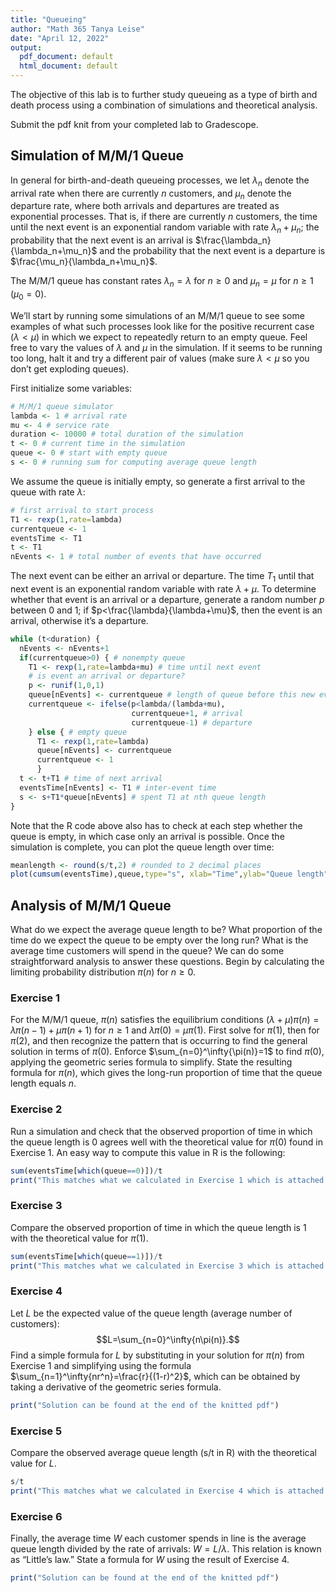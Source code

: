 ```yaml
---
title: "Queueing"
author: "Math 365 Tanya Leise"
date: "April 12, 2022"
output:
  pdf_document: default
  html_document: default
---
```


The objective of this lab is to further study queueing as a type of birth and death process using a combination of simulations and theoretical analysis.

Submit the pdf knit from your completed lab to Gradescope.

## Simulation of M/M/1 Queue

In general for birth-and-death queueing processes, we let $\lambda_n$ denote the arrival rate when there are currently $n$ customers, and $\mu_n$ denote the departure rate, where both arrivals and departures are treated as exponential processes. That is, if there are currently $n$ customers, the time until the next event is an exponential random variable with rate $\lambda_n+\mu_n$; the probability that the next event is an arrival is $\frac{\lambda_n}{\lambda_n+\mu_n}$ and the probability that the next event is a departure is $\frac{\mu_n}{\lambda_n+\mu_n}$.

The M/M/1 queue has constant rates $\lambda_n=\lambda$ for $n\ge0$ and $\mu_n=\mu$ for $n\ge1$ ($\mu_0=0$).

We'll start by running some simulations of an M/M/1 queue to see some examples of what such processes look like for the positive recurrent case ($\lambda<\mu$) in which we expect to repeatedly return to an empty queue. Feel free to vary the values of $\lambda$ and $\mu$ in the simulation. If it seems to be running too long, halt it and try a different pair of values (make sure $\lambda<\mu$ so you don't get exploding queues).

First initialize some variables:

```r
# M/M/1 queue simulator
lambda <- 1 # arrival rate
mu <- 4 # service rate
duration <- 10000 # total duration of the simulation
t <- 0 # current time in the simulation
queue <- 0 # start with empty queue
s <- 0 # running sum for computing average queue length
```

We assume the queue is initially empty, so generate a first arrival to the queue with rate $\lambda$:

```r
# first arrival to start process
T1 <- rexp(1,rate=lambda)
currentqueue <- 1
eventsTime <- T1
t <- T1
nEvents <- 1 # total number of events that have occurred
```

The next event can be either an arrival or departure. The time $T_1$ until that next event is an exponential random variable with rate $\lambda+\mu$. To determine whether that event is an arrival or a departure, generate a random number $p$ between 0 and 1; if $p<\frac{\lambda}{\lambda+\mu}$, then the event is an arrival, otherwise it's a departure. 

```r
while (t<duration) {
  nEvents <- nEvents+1
  if(currentqueue>0) { # nonempty queue
    T1 <- rexp(1,rate=lambda+mu) # time until next event
    # is event an arrival or departure?
    p <- runif(1,0,1) 
    queue[nEvents] <- currentqueue # length of queue before this new event
    currentqueue <- ifelse(p<lambda/(lambda+mu),
                           currentqueue+1, # arrival
                           currentqueue-1) # departure
    } else { # empty queue
      T1 <- rexp(1,rate=lambda)
      queue[nEvents] <- currentqueue
      currentqueue <- 1
      }
  t <- t+T1 # time of next arrival
  eventsTime[nEvents] <- T1 # inter-event time
  s <- s+T1*queue[nEvents] # spent T1 at nth queue length
}
```

Note that the R code above also has to check at each step whether the queue is empty, in which case only an arrival is possible. Once the simulation is complete, you can plot the queue length over time:

```r
meanlength <- round(s/t,2) # rounded to 2 decimal places
plot(cumsum(eventsTime),queue,type="s", xlab="Time",ylab="Queue length",main=paste("M/M/1 Simulation, mean queue length=",meanlength))
```

## Analysis of M/M/1 Queue

What do we expect the average queue length to be? What proportion of the time do we expect the queue to be empty over the long run? What is the average time customers will spend in the queue? We can do some straightforward analysis to answer these questions. Begin by calculating the limiting probability distribution $\pi(n)$ for $n\ge0$.

### Exercise 1 

For the M/M/1 queue, $\pi(n)$ satisfies the equilibrium conditions
$(\lambda+\mu)\pi(n)=\lambda\pi(n-1)+\mu\pi(n+1)$ for $n\ge 1$ and $\lambda\pi(0)=\mu\pi(1)$.
First solve for $\pi(1)$, then for $\pi(2)$, and then recognize the pattern that is occurring to find the general solution in terms of $\pi(0)$. Enforce $\sum_{n=0}^\infty{\pi(n)}=1$ to find $\pi(0)$, applying the geometric series formula to simplify. State the resulting formula for  $\pi(n)$, which gives the long-run proportion of time that the queue length equals $n$.

### Exercise 2

Run a simulation and check that the observed proportion of time in which the queue length is 0 agrees well with the theoretical value for $\pi(0)$ found in Exercise 1. An easy way to compute this value in R is the following:

```r
sum(eventsTime[which(queue==0)])/t
print("This matches what we calculated in Exercise 1 which is attached to the knitted pdf")
```

### Exercise 3

Compare the observed proportion of time in which the queue length is 1 with the theoretical value for $\pi(1)$.

```r
sum(eventsTime[which(queue==1)])/t
print("This matches what we calculated in Exercise 3 which is attached to the knitted pdf")
```

### Exercise 4

Let $L$ be the expected value of the queue length (average number of customers):
$$L=\sum_{n=0}^\infty{n\pi(n)}.$$
Find a simple formula for $L$ by substituting in your solution for $\pi(n)$ from Exercise 1 and simplifying using the formula $\sum_{n=1}^\infty{nr^n}=\frac{r}{(1-r)^2}$, which can be obtained by taking a derivative of the geometric series formula.

```r
print("Solution can be found at the end of the knitted pdf")
```

### Exercise 5

Compare the observed average queue length (s/t in R) with the theoretical value for $L$.

```r
s/t
print("This matches what we calculated in Exercise 4 which is attached to the knitted pdf")
```

### Exercise 6

Finally, the average time $W$ each customer spends in line is the average queue length divided by the rate of arrivals: $W=L/\lambda$. This relation is known as "Little's law." State a formula for $W$ using the result of Exercise 4.

```r
print("Solution can be found at the end of the knitted pdf")
```

